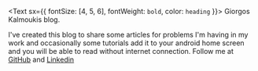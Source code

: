<Text sx={{ fontSize: [4, 5, 6], fontWeight: `bold`, color: `heading` }}>
  Giorgos Kalmoukis blog.
</Text>

I've created this blog to share some articles for problems I'm having in my work and occasionally some tutorials add it to your android home screen and you will be able to read without internet connection. Follow me at [GitHub](https://github.com/gkalmoukis) and [Linkedin](https://www.linkedin.com/in/giokalm/)